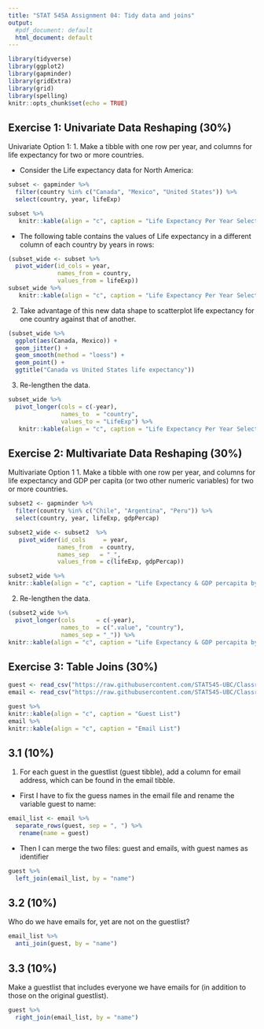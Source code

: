 ```yaml
---
title: "STAT 545A Assignment 04: Tidy data and joins"
output:
  #pdf_document: default
  html_document: default
---
```


```r
library(tidyverse)
library(ggplot2)
library(gapminder)
library(gridExtra)
library(grid)
library(spelling)
knitr::opts_chunk$set(echo = TRUE)
```

## Exercise 1: Univariate Data Reshaping (30%)

Univariate Option 1:
1. Make a tibble with one row per year, and columns for life expectancy for two or more countries.

 * Consider the Life expectancy data for North America:
 
```r
subset <- gapminder %>%
  filter(country %in% c("Canada", "Mexico", "United States")) %>%
  select(country, year, lifeExp) 

subset %>%
   knitr::kable(align = "c", caption = "Life Expectancy Per Year Selected Countries")
```

 * The following table contains the values of Life expectancy in a different column of each country by years in rows:
 
```r
(subset_wide <- subset %>% 
  pivot_wider(id_cols = year, 
              names_from = country, 
              values_from = lifeExp))
subset_wide %>%
   knitr::kable(align = "c", caption = "Life Expectancy Per Year Selected Countries")
```




2. Take advantage of this new data shape to scatterplot life expectancy for one country against that of another.

```r
(subset_wide %>%
  ggplot(aes(Canada, Mexico)) +
  geom_jitter() +
  geom_smooth(method = "loess") +
  geom_point() +
  ggtitle("Canada vs United States life expectancy"))

```

3. Re-lengthen the data.
```r
subset_wide %>% 
  pivot_longer(cols = c(-year), 
               names_to  = "country", 
               values_to = "LifeExp") %>%
   knitr::kable(align = "c", caption = "Life Expectancy Per Year Selected Countries")

```



## Exercise 2: Multivariate Data Reshaping (30%)

Multivariate Option 1
1. Make a tibble with one row per year, and columns for life expectancy and GDP per capita (or two other numeric variables) for two or more countries.

```r
subset2 <- gapminder %>%
  filter(country %in% c("Chile", "Argentina", "Peru")) %>%
  select(country, year, lifeExp, gdpPercap)

subset2_wide <- subset2  %>%
   pivot_wider(id_cols     = year, 
              names_from  = country, 
              names_sep   = "_", 
              values_from = c(lifeExp, gdpPercap)) 

subset2_wide %>%
knitr::kable(align = "c", caption = "Life Expectancy & GDP percapita by Year Selected Countries")

```


2. Re-lengthen the data.

```r
(subset2_wide %>% 
  pivot_longer(cols      = c(-year), 
               names_to  = c(".value", "country"), 
               names_sep = "_")) %>%
knitr::kable(align = "c", caption = "Life Expectancy & GDP percapita by Year Selected Countries")
```




## Exercise 3: Table Joins (30%)

```r
guest <- read_csv("https://raw.githubusercontent.com/STAT545-UBC/Classroom/master/data/wedding/attend.csv")
email <- read_csv("https://raw.githubusercontent.com/STAT545-UBC/Classroom/master/data/wedding/emails.csv")

guest %>%
knitr::kable(align = "c", caption = "Guest List")
email %>%
knitr::kable(align = "c", caption = "Email List")
```


## 3.1 (10%)
 1. For each guest in the guestlist (guest tibble), add a column for email address, which can be found in the email tibble.

 * First I have to fix the guess names in the email file and rename the variable guest to name:
```r
email_list <- email %>% 
  separate_rows(guest, sep = ", ") %>% 
   rename(name = guest)
```

 * Then I can merge the two files: guest and emails, with guest names as identifier
```r
guest %>% 
  left_join(email_list, by = "name")
```
 


## 3.2 (10%)
Who do we have emails for, yet are not on the guestlist?
```r
email_list %>%
  anti_join(guest, by = "name")
```


## 3.3 (10%)
Make a guestlist that includes everyone we have emails for (in addition to those on the original guestlist).

```r
guest %>%
  right_join(email_list, by = "name")
```

















